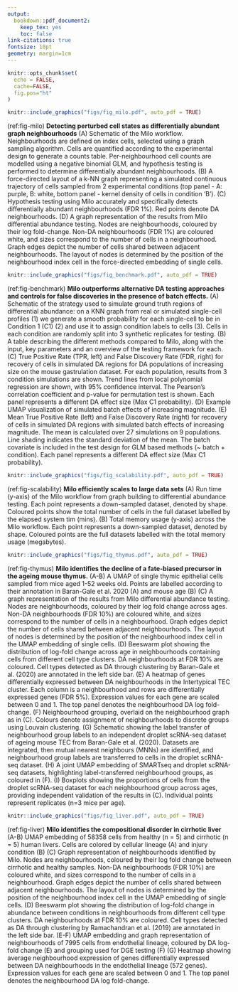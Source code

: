 ```yaml
---
output:
  bookdown::pdf_document2:
    keep_tex: yes
    toc: false
link-citations: true
fontsize: 10pt
geometry: margin=1cm
---
```


```r
knitr::opts_chunk$set(
  echo = FALSE,
  cache=FALSE,
  fig.pos="ht"
)
```

\pagenumbering{gobble}

\newpage 


```r
knitr::include_graphics("figs/fig_milo.pdf", auto_pdf = TRUE)
```

(ref:fig-milo) **Detecting perturbed cell states as differentially abundant graph neighbourhoods**
(A) Schematic of the Milo workflow. 
Neighbourhoods are defined on index cells, selected using a graph sampling algorithm.
<!-- Randomly sampled k-NN graph vertices (single-cells) are refined using a nearest-to median-position approach [REF]. Neighbourhoods are defined on each index vertex (cell), and  -->
Cells are quantified according to the experimental design to generate a counts table. Per-neighbourhood cell counts are modelled using a negative binomial GLM, and hypothesis testing is performed to determine differentially abundant neighbourhoods.
(B) A force-directed layout of a k-NN graph representing a simulated continuous trajectory of cells sampled from 2 experimental conditions (top panel - A: purple, B: white, bottom panel - kernel density of cells in condition ‘B’).
(C) Hypothesis testing using Milo accurately and specifically detects differentially abundant neighbourhoods (FDR 1%). Red points denote DA neighbourhoods.
(D) 
A graph representation of the results from Milo differential abundance testing. Nodes are neighbourhoods, coloured by their log fold-change. Non-DA neighbourhoods (FDR 1%) are coloured white, and sizes correspond to the number of cells in a neighbourhood. Graph edges depict the number of cells shared between adjacent neighbourhoods. The layout of nodes is determined by the position of the neighbourhood index cell in the force-directed embedding of single cells. 


```r
knitr::include_graphics("figs/fig_benchmark.pdf", auto_pdf = TRUE)
```

(ref:fig-benchmark) **Milo outperforms alternative DA testing approaches and controls for false discoveries in the presence of batch effects.**
(A) Schematic of the strategy used to simulate ground truth regions of differential abundance: on a KNN graph from real or simulated single-cell profiles (1) we generate a smooth probability for each single-cell to be in Condition 1 (C1) (2) and use it to assign condition labels to cells (3). Cells in each condition are randomly split into 3 synthetic replicates for testing. 
(B) A table describing the different methods compared to Milo, along with the input, key parameters and an overview of the testing framework for each. 
(C) True Positive Rate (TPR, left) and False Discovery Rate (FDR, right) for recovery of cells in simulated DA regions for DA populations of increasing size on the mouse gastrulation dataset. For each population, results from 3 condition simulations are shown. Trend lines from local polynomial regression are shown, with 95% confidence interval. The Pearson’s correlation coefficient and p-value for permutation test is shown. Each panel represents a different DA effect size (Max C1 probability). 
(D) Example UMAP visualization of simulated batch effects of increasing magnitude.
(E) Mean True Positive Rate (left) and False Discovery Rate (right) for recovery of cells in simulated DA regions with simulated batch effects of increasing magnitude. The mean is calculated over 27 simulations on 9 populations. Line shading indicates the standard deviation of the mean. The batch covariate is included in the test design for GLM based methods (~ batch + condition). Each panel represents a different DA effect size (Max C1 probability).  

```r
knitr::include_graphics("figs/fig_scalability.pdf", auto_pdf = TRUE)
```

(ref:fig-scalability) **Milo efficiently scales to large data sets**
(A) Run time (y-axis) of the Milo workflow from graph building to differential abundance testing. Each point represents a down-sampled dataset, denoted by shape. Coloured points show the total number of cells in the full dataset labelled by the elapsed system tim (mins). 
(B) Total memory usage (y-axis) across the Milo workflow. Each point represents a down-sampled dataset, denoted by shape. Coloured points are the full datasets labelled with the total memory usage (megabytes).



```r
knitr::include_graphics("figs/fig_thymus.pdf", auto_pdf = TRUE)
```

(ref:fig-thymus) **Milo identifies the decline of a fate-biased precursor in the ageing mouse thymus.**
(A-B) A UMAP of single thymic epithelial cells sampled from mice aged 1-52 weeks old. Points are labelled according to their annotation in Baran-Gale et al. 2020 (A) and mouse age (B)
(C) A graph representation of the results from Milo differential abundance testing. Nodes are neighbourhoods, coloured by their log fold change across ages. Non-DA neighbourhoods (FDR 10%) are coloured white, and sizes correspond to the number of cells in a neighbourhood. Graph edges depict the number of cells shared between adjacent neighbourhoods. The layout of nodes is determined by the position of the neighbourhood index cell in the UMAP embedding of single cells.
(D) Beeswarm plot showing the distribution of log-fold change across age in neighbourhoods containing cells from different cell type clusters. DA neighbourhoods at FDR 10% are coloured. Cell types detected as DA through clustering by Baran-Gale et al. (2020) are annotated in the left side bar.
(E) A heatmap of genes differentially expressed between DA neighbourhoods in the Intertypical TEC cluster. Each column is a neighbourhood and rows are differentially expressed genes (FDR 5%). Expression values for each gene are scaled between 0 and 1. The top panel denotes the neighbourhood DA log fold-change.
(F) Neighbourhood grouping, overlaid on the neighbourhood graph as in (C). Colours denote assignment of neighbourhoods to discrete groups using Louvain clustering.
(G) Schematic showing the label transfer of neighbourhood group labels to an independent droplet scRNA-seq dataset of ageing mouse TEC from Baran-Gale et al. (2020). Datasets are integrated, then mutual nearest neighbours (MNNs) are identified, and neighbourhood group labels are transferred to cells in the droplet scRNA-seq dataset.
(H) A joint UMAP embedding of SMARTseq and droplet scRNA-seq datasets, highlighting label-transferred neighbourhood groups, as coloured in (F).
(I) Boxplots showing the proportions of cells from the droplet scRNA-seq dataset for each neighbourhood group across ages, providing independent validation of the results in (C). Individual points represent replicates (n=3 mice per age).

```r
knitr::include_graphics("figs/fig_liver.pdf", auto_pdf = TRUE)
```

(ref:fig-liver) **Milo identifies the compositional disorder in cirrhotic liver**
(A-B) UMAP embedding of 58358 cells from healthy (n = 5) and cirrhotic (n = 5) human livers. Cells are colored by cellular lineage (A) and injury condition (B)
(C) Graph representation of neighbourhoods identified by Milo. Nodes are neighbourhoods, coloured by their log fold change between cirrhotic and healthy samples. Non-DA neighbourhoods (FDR 10%) are coloured white, and sizes correspond to the number of cells in a neighbourhood. Graph edges depict the number of cells shared between adjacent neighbourhoods. The layout of nodes is determined by the position of the neighbourhood index cell in the UMAP embedding of single cells. (D) Beeswarm plot showing the distribution of log-fold change in abundance between conditions in neighbourhoods from different cell type clusters. DA neighbourhoods at FDR 10% are coloured. Cell types detected as DA through clustering by Ramachandran et al. (2019) are annotated in the left side bar. (E-F) UMAP embedding and graph representation of neighbourhoods of 7995 cells from endothelial lineage, coloured by DA log-fold change (E) and grouping used for DGE testing (F) (G) Heatmap showing average neighbourhood expression of genes differentially expressed between DA neighbourhoods in the endothelial lineage (572 genes). Expression values for each gene are scaled between 0 and 1. The top panel denotes the neighbourhood DA log fold-change.




